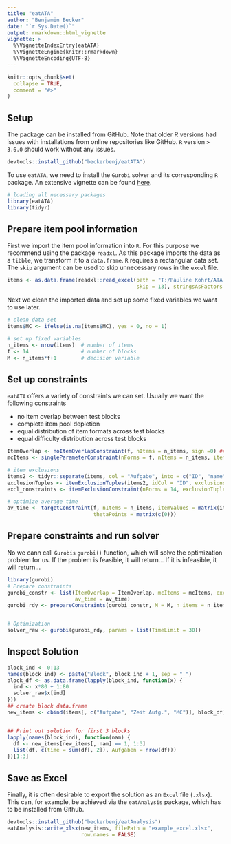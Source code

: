```yaml
---
title: "eatATA"
author: "Benjamin Becker"
date: "`r Sys.Date()`"
output: rmarkdown::html_vignette
vignette: >
  %\VignetteIndexEntry{eatATA}
  %\VignetteEngine{knitr::rmarkdown}
  %\VignetteEncoding{UTF-8}
---
```


```r
knitr::opts_chunk$set(
  collapse = TRUE,
  comment = "#>"
)
```

## Setup
The package can be installed from GitHub. Note that older R versions had issues with installations from online repositories like GitHub. `R` version `> 3.6.0` should work without any issues. 

```r
devtools::install_github("beckerbenj/eatATA")
```

To use `eatATA`, we need to install the `Gurobi` solver and its corresponding `R` package. An extensive vignette can be found [here](https://cran.r-project.org/web/packages/prioritizr/vignettes/gurobi_installation.html). 

```r
# loading all necessary packages
library(eatATA)
library(tidyr)
```


## Prepare item pool information
First we import the item pool information into `R`. For this purpose we recommend using the package `readxl`. As this package imports the data as a `tibble`, we transform it to a `data.frame`. `R` requires a rectangular data set. The `skip` argument can be used to skip unnecessary rows in the `excel` file.

```r
items <- as.data.frame(readxl::read_excel(path = "T:/Pauline Kohrt/ATA in VERA3/V3_Pilot19_ZO_Blockbesetzungstabelle_190325.xlsm",
                                          skip = 13), stringsAsFactors = FALSE)


```

Next we clean the imported data and set up some fixed variables we want to use later.

```r
# clean data set
items$MC <- ifelse(is.na(items$MC), yes = 0, no = 1)

# set up fixed variables
n_items <- nrow(items)  # number of items
f <- 14                 # number of blocks
M <- n_items*f+1        # decision variable
```


## Set up constraints
`eatATA` offers a variety of constraints we can set. Usually we want the following constraints

* no item overlap between test blocks
* complete item pool depletion
* equal distribution of item formats across test blocks
* equal difficulty distribution across test blocks

```r
ItemOverlap <- noItemOverlapConstraint(f, nItems = n_items, sign =0) ## 0 means complete item pool usage
mcItems <- singleParameterConstraint(nForms = f, nItems = n_items, itemValues = items$MC, targetValues = 1, tolerance = 1)

# item exclusions
items2 <- tidyr::separate(items, col = "Aufgabe", into = c("ID", "name"), sep = "_")
exclusionTuples <- itemExclusionTuples(items2, idCol = "ID", exclusions = "Unverträglichkeiten")
excl_constraints <- itemExclusionConstraint(nForms = 14, exclusionTuples = exclusionTuples, itemIDs = items2$ID)

# optimize average time
av_time <- targetConstraint(f, nItems = n_items, itemValues = matrix(items$`Zeit Aufg.`, nrow = 1), targetValues = 10,
                            thetaPoints = matrix(c(0)))


```


## Prepare constraints and run solver
No we cann call `Gurobis` `gurobi()` function, which will solve the optimization problem for us. If the problem is feasible, it will return... If it is infeasible, it will return...

```r
library(gurobi)
# Prepare constraints
gurobi_constr <- list(ItemOverlap = ItemOverlap, mcItems = mcItems, excl_constraints = excl_constraints,
                      av_time = av_time)
gurobi_rdy <- prepareConstraints(gurobi_constr, M = M, n_items = n_items, f = f)


# Optimization
solver_raw <- gurobi(gurobi_rdy, params = list(TimeLimit = 30))

```

## Inspect Solution

```r
block_ind <- 0:13
names(block_ind) <- paste("Block", block_ind + 1, sep = "_")
block_df <- as.data.frame(lapply(block_ind, function(x) {
  ind <- x*80 + 1:80
  solver_raw$x[ind]
}))
## create block data.frame
new_items <- cbind(items[, c("Aufgabe", "Zeit Aufg.", "MC")], block_df)


## Print out solution for first 3 blocks
lapply(names(block_ind), function(nam) {
  df <- new_items[new_items[, nam] == 1, 1:3]
  list(df, c(time = sum(df[, 2]), Aufgaben = nrow(df)))
})[1:3]

```




## Save as Excel
Finally, it is often desirable to export the solution as an `Excel` file (`.xlsx`). This can, for example, be achieved via the `eatAnalysis` package, which has to be installed from Github.

```r
devtools::install_github("beckerbenj/eatAnalysis")
eatAnalysis::write_xlsx(new_items, filePath = "example_excel.xlsx",
                        row.names = FALSE)
```
